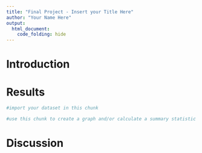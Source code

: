 ```yaml
---
title: "Final Project - Insert your Title Here"
author: "Your Name Here"
output:
  html_document:
    code_folding: hide
---
```


# Introduction 

# Results

```r
#import your dataset in this chunk
```

```r
#use this chunk to create a graph and/or calculate a summary statistic
```

# Discussion 

